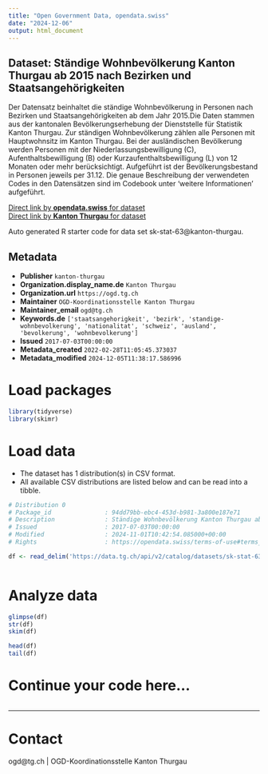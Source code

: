 ```yaml
---
title: "Open Government Data, opendata.swiss"
date: "2024-12-06"
output: html_document
---
```


## Dataset: Ständige Wohnbevölkerung Kanton Thurgau ab 2015 nach Bezirken und Staatsangehörigkeiten

Der Datensatz beinhaltet die ständige Wohnbevölkerung in Personen nach Bezirken und Staatsangehörigkeiten ab dem Jahr 2015.Die Daten stammen aus der kantonalen Bevölkerungserhebung der Dienststelle für Statistik Kanton Thurgau. Zur ständigen Wohnbevölkerung zählen alle Personen mit Hauptwohnsitz im Kanton Thurgau. Bei der ausländischen Bevölkerung werden Personen mit der Niederlassungsbewilligung (C), Aufenthaltsbewilligung (B) oder Kurzaufenthaltsbewilligung (L) von 12 Monaten oder mehr berücksichtigt. Aufgeführt ist der Bevölkerungsbestand in Personen jeweils per 31.12. Die genaue Beschreibung der verwendeten Codes in den Datensätzen sind im Codebook unter 'weitere Informationen' aufgeführt.

[Direct link by **opendata.swiss** for dataset](https://opendata.swiss/de/dataset/standige-wohnbevolkerung-kanton-thurgau-ab-2015-nach-bezirken-und-staatsangehorigkeiten)<br>
[Direct link by **Kanton Thurgau** for dataset](https://data.tg.ch/explore/dataset/sk-stat-63/)

Auto generated R starter code for data set sk-stat-63@kanton-thurgau.

## Metadata

- **Publisher** `kanton-thurgau`
- **Organization.display_name.de** `Kanton Thurgau`
- **Organization.url** `https://ogd.tg.ch`
- **Maintainer** `OGD-Koordinationsstelle Kanton Thurgau`
- **Maintainer_email** `ogd@tg.ch`
- **Keywords.de** `['staatsangehorigkeit', 'bezirk', 'standige-wohnbevolkerung', 'nationalitat', 'schweiz', 'ausland', 'bevolkerung', 'wohnbevolkerung']`
- **Issued** `2017-07-03T00:00:00`
- **Metadata_created** `2022-02-28T11:05:45.373037`
- **Metadata_modified** `2024-12-05T11:38:17.586996`


# Load packages

```r

library(tidyverse)
library(skimr)

```

# Load data

-   The dataset has 1 distribution(s) in CSV format.
-   All available CSV distributions are listed below and can be read into a tibble.

```r

# Distribution 0
# Package_id               : 94dd79bb-ebc4-453d-b981-3a800e187e71
# Description              : Ständige Wohnbevölkerung Kanton Thurgau ab 2015 nach Bezirken und Staatsangehörigkeiten (csv)
# Issued                   : 2017-07-03T00:00:00
# Modified                 : 2024-11-01T10:42:54.085000+00:00
# Rights                   : https://opendata.swiss/terms-of-use#terms_by

df <- read_delim('https://data.tg.ch/api/v2/catalog/datasets/sk-stat-63/exports/csv?use_labels=true')



```

# Analyze data

```r

glimpse(df)
str(df)
skim(df)

head(df)
tail(df)

```

# Continue your code here...

```r

```

------------------------------------------------------------------------

# Contact

ogd@tg.ch | OGD-Koordinationsstelle Kanton Thurgau
